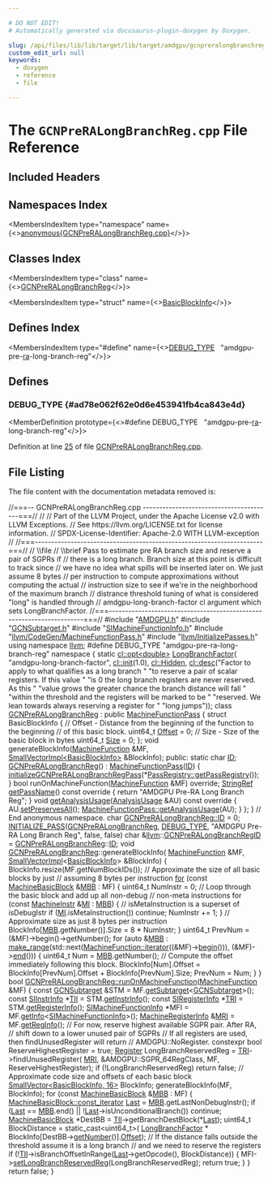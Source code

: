 ```yaml
---

# DO NOT EDIT!
# Automatically generated via docusaurus-plugin-doxygen by Doxygen.

slug: /api/files/lib/lib/target/lib/target/amdgpu/gcnpreralongbranchreg-cpp
custom_edit_url: null
keywords:
  - doxygen
  - reference
  - file

---
```





# The `GCNPreRALongBranchReg.cpp` File Reference

<DoxygenPage pluginConfig={pluginConfig}>



## Included Headers

<IncludesList>
<IncludesListItem
  filePath="AMDGPU.h"
  permalink="/docs/api/files/lib/lib/target/lib/target/amdgpu/amdgpu-h"
  isLocal="true" />
<IncludesListItem
  filePath="GCNSubtarget.h"
  permalink="/docs/api/files/lib/lib/target/lib/target/amdgpu/gcnsubtarget-h"
  isLocal="true" />
<IncludesListItem
  filePath="SIMachineFunctionInfo.h"
  permalink="/docs/api/files/lib/lib/target/lib/target/amdgpu/simachinefunctioninfo-h"
  isLocal="true" />
<IncludesListItem
  filePath="llvm/CodeGen/MachineFunctionPass.h"
  permalink="/docs/api/files/include/include/llvm/include/llvm/codegen/machinefunctionpass-h"
  isLocal="true" />
<IncludesListItem
  filePath="llvm/InitializePasses.h"
  permalink="/docs/api/files/include/include/llvm/initializepasses-h"
  isLocal="true" />
</IncludesList>

## Namespaces Index

<MembersIndex>

<MembersIndexItem
  type="namespace"
  name={<><a href="/docs/api/namespaces/anonymous-gcnpreralongbranchreg-cpp-">anonymous&#123;GCNPreRALongBranchReg.cpp&#125;</a></>}>
</MembersIndexItem>

</MembersIndex>

## Classes Index

<MembersIndex>

<MembersIndexItem
  type="class"
  name={<><a href="/docs/api/classes/anonymous-namespace-gcnpreralongbranchreg-cpp-/gcnpreralongbranchreg">GCNPreRALongBranchReg</a></>}>
</MembersIndexItem>

<MembersIndexItem
  type="struct"
  name={<><a href="/docs/api/structs/anonymous-namespace-gcnpreralongbranchreg-cpp-/gcnpreralongbranchreg/basicblockinfo">BasicBlockInfo</a></>}>
</MembersIndexItem>

</MembersIndex>

## Defines Index

<MembersIndex>

<MembersIndexItem
  type="#define"
  name={<><a href="#ad78e062f62e0d6e453941fb4ca843e4d">DEBUG&#95;TYPE</a>&nbsp;&nbsp;&nbsp;&quot;amdgpu-pre-<a href="/docs/api/files/lib/lib/target/lib/target/aarch64/aarch64stacktaggingprera-cpp/#a3d9786aba23105131dc05d9f8bfcac7a">ra</a>-long-branch-reg&quot;</>}>
</MembersIndexItem>

</MembersIndex>


<SectionDefinition>

## Defines

### DEBUG&#95;TYPE {#ad78e062f62e0d6e453941fb4ca843e4d}

<MemberDefinition
  prototype={<>#define DEBUG&#95;TYPE&nbsp;&nbsp;&nbsp;&quot;amdgpu-pre-<a href="/docs/api/files/lib/lib/target/lib/target/aarch64/aarch64stacktaggingprera-cpp/#a3d9786aba23105131dc05d9f8bfcac7a">ra</a>-long-branch-reg&quot;</>}>

Definition at line <a href="#l00025">25</a> of file <a href="/docs/api/files/lib/lib/target/lib/target/amdgpu/gcnpreralongbranchreg-cpp">GCNPreRALongBranchReg.cpp</a>.
</MemberDefinition>

</SectionDefinition>

## File Listing

The file content with the documentation metadata removed is:

<ProgramListing>

<Link id="l00001" /><CodeLine lineNumber="1"><span class="doxyHighlightComment">//===-- GCNPreRALongBranchReg.cpp ----------------------------------------===//</span></CodeLine>
<Link id="l00002" /><CodeLine lineNumber="2"><span class="doxyHighlightComment">//</span></CodeLine>
<Link id="l00003" /><CodeLine lineNumber="3"><span class="doxyHighlightComment">// Part of the LLVM Project, under the Apache License v2.0 with LLVM Exceptions.</span></CodeLine>
<Link id="l00004" /><CodeLine lineNumber="4"><span class="doxyHighlightComment">// See https://llvm.org/LICENSE.txt for license information.</span></CodeLine>
<Link id="l00005" /><CodeLine lineNumber="5"><span class="doxyHighlightComment">// SPDX-License-Identifier: Apache-2.0 WITH LLVM-exception</span></CodeLine>
<Link id="l00006" /><CodeLine lineNumber="6"><span class="doxyHighlightComment">//</span></CodeLine>
<Link id="l00007" /><CodeLine lineNumber="7"><span class="doxyHighlightComment">//===----------------------------------------------------------------------===//</span></CodeLine>
<Link id="l00008" /><CodeLine lineNumber="8"><span class="doxyHighlightComment">// \\file</span></CodeLine>
<Link id="l00009" /><CodeLine lineNumber="9"><span class="doxyHighlightComment">// \\brief Pass to estimate pre RA branch size and reserve a pair of SGPRs if</span></CodeLine>
<Link id="l00010" /><CodeLine lineNumber="10"><span class="doxyHighlightComment">// there is a long branch. Branch size at this point is difficult to track since</span></CodeLine>
<Link id="l00011" /><CodeLine lineNumber="11"><span class="doxyHighlightComment">// we have no idea what spills will be inserted later on. We just assume 8 bytes</span></CodeLine>
<Link id="l00012" /><CodeLine lineNumber="12"><span class="doxyHighlightComment">// per instruction to compute approximations without computing the actual</span></CodeLine>
<Link id="l00013" /><CodeLine lineNumber="13"><span class="doxyHighlightComment">// instruction size to see if we&#39;re in the neighborhood of the maximum branch</span></CodeLine>
<Link id="l00014" /><CodeLine lineNumber="14"><span class="doxyHighlightComment">// distrance threshold tuning of what is considered &quot;long&quot; is handled through</span></CodeLine>
<Link id="l00015" /><CodeLine lineNumber="15"><span class="doxyHighlightComment">// amdgpu-long-branch-factor cl argument which sets LongBranchFactor.</span></CodeLine>
<Link id="l00016" /><CodeLine lineNumber="16"><span class="doxyHighlightComment">//===----------------------------------------------------------------------===//</span></CodeLine>
<Link id="l00017" /><CodeLine lineNumber="17"><span class="doxyHighlightPreprocessor">#include &quot;<a href="/docs/api/files/lib/lib/target/lib/target/amdgpu/amdgpu-h">AMDGPU.h</a>&quot;</span></CodeLine>
<Link id="l00018" /><CodeLine lineNumber="18"><span class="doxyHighlightPreprocessor">#include &quot;<a href="/docs/api/files/lib/lib/target/lib/target/amdgpu/gcnsubtarget-h">GCNSubtarget.h</a>&quot;</span></CodeLine>
<Link id="l00019" /><CodeLine lineNumber="19"><span class="doxyHighlightPreprocessor">#include &quot;<a href="/docs/api/files/lib/lib/target/lib/target/amdgpu/simachinefunctioninfo-h">SIMachineFunctionInfo.h</a>&quot;</span></CodeLine>
<Link id="l00020" /><CodeLine lineNumber="20"><span class="doxyHighlightPreprocessor">#include &quot;<a href="/docs/api/files/include/include/llvm/include/llvm/codegen/machinefunctionpass-h">llvm/CodeGen/MachineFunctionPass.h</a>&quot;</span></CodeLine>
<Link id="l00021" /><CodeLine lineNumber="21"><span class="doxyHighlightPreprocessor">#include &quot;<a href="/docs/api/files/include/include/llvm/initializepasses-h">llvm/InitializePasses.h</a>&quot;</span></CodeLine>
<Link id="l00022" /><CodeLine lineNumber="22"></CodeLine>
<Link id="l00023" /><CodeLine lineNumber="23"><span class="doxyHighlightKeyword">using namespace </span><span class="doxyHighlight"><a href="/docs/api/namespaces/llvm">llvm</a>;</span></CodeLine>
<Link id="l00024" /><CodeLine lineNumber="24"></CodeLine>
<Link id="l00025" /><CodeLine lineNumber="25" lineLink="#ad78e062f62e0d6e453941fb4ca843e4d"><span class="doxyHighlightPreprocessor">#define DEBUG&#95;TYPE &quot;amdgpu-pre-ra-long-branch-reg&quot;</span></CodeLine>
<Link id="l00026" /><CodeLine lineNumber="26"></CodeLine>
<Link id="l00027" /><CodeLine lineNumber="27" lineLink="/docs/api/namespaces/anonymous-gcnpreralongbranchreg-cpp-"><span class="doxyHighlightKeyword">namespace </span><span class="doxyHighlight">&#123;</span></CodeLine>
<Link id="l00028" /><CodeLine lineNumber="28"></CodeLine>
<Link id="l00029" /><CodeLine lineNumber="29" lineLink="/docs/api/namespaces/anonymous-gcnpreralongbranchreg-cpp-/#a0cc6e6349acbe2be32cbf40e3a49b433"><span class="doxyHighlightKeyword">static</span><span class="doxyHighlight"> <a href="/docs/api/classes/llvm/cl/opt">cl::opt&lt;double&gt;</a> <a href="/docs/api/namespaces/anonymous-gcnpreralongbranchreg-cpp-/#a0cc6e6349acbe2be32cbf40e3a49b433">LongBranchFactor</a>(</span></CodeLine>
<Link id="l00030" /><CodeLine lineNumber="30"><span class="doxyHighlight">    </span><span class="doxyHighlightStringLiteral">&quot;amdgpu-long-branch-factor&quot;</span><span class="doxyHighlight">, <a href="/docs/api/namespaces/llvm/cl/#ac12e6a8f3a1b511f0dee2ed6de0ae806">cl::init</a>(1.0), <a href="/docs/api/namespaces/llvm/cl/#a68075925a54790e71ca790e1d4f21a40a263ac008d8d31f13ce460395fc4cf7e6">cl::Hidden</a>,</span></CodeLine>
<Link id="l00031" /><CodeLine lineNumber="31"><span class="doxyHighlight">    <a href="/docs/api/structs/llvm/cl/desc">cl::desc</a>(</span><span class="doxyHighlightStringLiteral">&quot;Factor to apply to what qualifies as a long branch &quot;</span></CodeLine>
<Link id="l00032" /><CodeLine lineNumber="32"><span class="doxyHighlight">             </span><span class="doxyHighlightStringLiteral">&quot;to reserve a pair of scalar registers. If this value &quot;</span></CodeLine>
<Link id="l00033" /><CodeLine lineNumber="33"><span class="doxyHighlight">             </span><span class="doxyHighlightStringLiteral">&quot;is 0 the long branch registers are never reserved. As this &quot;</span></CodeLine>
<Link id="l00034" /><CodeLine lineNumber="34"><span class="doxyHighlight">             </span><span class="doxyHighlightStringLiteral">&quot;value grows the greater chance the branch distance will fall &quot;</span></CodeLine>
<Link id="l00035" /><CodeLine lineNumber="35"><span class="doxyHighlight">             </span><span class="doxyHighlightStringLiteral">&quot;within the threshold and the registers will be marked to be &quot;</span></CodeLine>
<Link id="l00036" /><CodeLine lineNumber="36"><span class="doxyHighlight">             </span><span class="doxyHighlightStringLiteral">&quot;reserved. We lean towards always reserving a register for  &quot;</span></CodeLine>
<Link id="l00037" /><CodeLine lineNumber="37"><span class="doxyHighlight">             </span><span class="doxyHighlightStringLiteral">&quot;long jumps&quot;</span><span class="doxyHighlight">));</span></CodeLine>
<Link id="l00038" /><CodeLine lineNumber="38"></CodeLine>
<Link id="l00039" /><CodeLine lineNumber="39" lineLink="/docs/api/classes/anonymous-namespace-gcnpreralongbranchreg-cpp-/gcnpreralongbranchreg"><span class="doxyHighlightKeyword">class </span><span class="doxyHighlight"><a href="/docs/api/classes/anonymous-namespace-gcnpreralongbranchreg-cpp-/gcnpreralongbranchreg/#aae0968a2a73f573c144bf5d33512c92b">GCNPreRALongBranchReg</a> : </span><span class="doxyHighlightKeyword">public</span><span class="doxyHighlight"> <a href="/docs/api/classes/llvm/machinefunctionpass/#a29c81d2386f4a727c6d33413807530c8">MachineFunctionPass</a> &#123;</span></CodeLine>
<Link id="l00040" /><CodeLine lineNumber="40"></CodeLine>
<Link id="l00041" /><CodeLine lineNumber="41"><span class="doxyHighlight">  </span><span class="doxyHighlightKeyword">struct </span><span class="doxyHighlight">BasicBlockInfo &#123;</span></CodeLine>
<Link id="l00042" /><CodeLine lineNumber="42"><span class="doxyHighlight">    </span><span class="doxyHighlightComment">// Offset - Distance from the beginning of the function to the beginning</span></CodeLine>
<Link id="l00043" /><CodeLine lineNumber="43"><span class="doxyHighlight">    </span><span class="doxyHighlightComment">// of this basic block.</span></CodeLine>
<Link id="l00044" /><CodeLine lineNumber="44"><span class="doxyHighlight">    uint64&#95;t <a href="/docs/api/namespaces/llvm/#a05f5b9a11bdcc5feba62899f95dcf878a3134224cba2545bc57954d3b072aebb4">Offset</a> = 0;</span></CodeLine>
<Link id="l00045" /><CodeLine lineNumber="45"><span class="doxyHighlight">    </span><span class="doxyHighlightComment">// Size - Size of the basic block in bytes</span></CodeLine>
<Link id="l00046" /><CodeLine lineNumber="46"><span class="doxyHighlight">    uint64&#95;t <a href="/docs/api/files/lib/lib/analysis/inlineorder-cpp/#a7ee6f0cb51c3b9056199e9a0001fe8c3a6f6cb72d544962fa333e2e34ce64f719">Size</a> = 0;</span></CodeLine>
<Link id="l00047" /><CodeLine lineNumber="47"><span class="doxyHighlight">  &#125;;</span></CodeLine>
<Link id="l00048" /><CodeLine lineNumber="48"><span class="doxyHighlight">  </span><span class="doxyHighlightKeywordType">void</span><span class="doxyHighlight"> generateBlockInfo(<a href="/docs/api/classes/llvm/machinefunction">MachineFunction</a> &amp;MF,</span></CodeLine>
<Link id="l00049" /><CodeLine lineNumber="49"><span class="doxyHighlight">                         <a href="/docs/api/classes/llvm/smallvectorimpl">SmallVectorImpl&lt;BasicBlockInfo&gt;</a> &amp;BlockInfo);</span></CodeLine>
<Link id="l00050" /><CodeLine lineNumber="50"></CodeLine>
<Link id="l00051" /><CodeLine lineNumber="51"><span class="doxyHighlightKeyword">public</span><span class="doxyHighlight">:</span></CodeLine>
<Link id="l00052" /><CodeLine lineNumber="52" lineLink="/docs/api/classes/anonymous-namespace-gcnpreralongbranchreg-cpp-/gcnpreralongbranchreg/#adbe09b2f5efe44714163d2544ea36172"><span class="doxyHighlight">  </span><span class="doxyHighlightKeyword">static</span><span class="doxyHighlight"> </span><span class="doxyHighlightKeywordType">char</span><span class="doxyHighlight"> <a href="/docs/api/classes/anonymous-namespace-gcnpreralongbranchreg-cpp-/gcnpreralongbranchreg/#adbe09b2f5efe44714163d2544ea36172">ID</a>;</span></CodeLine>
<Link id="l00053" /><CodeLine lineNumber="53" lineLink="/docs/api/classes/anonymous-namespace-gcnpreralongbranchreg-cpp-/gcnpreralongbranchreg/#aae0968a2a73f573c144bf5d33512c92b"><span class="doxyHighlight">  <a href="/docs/api/classes/anonymous-namespace-gcnpreralongbranchreg-cpp-/gcnpreralongbranchreg/#aae0968a2a73f573c144bf5d33512c92b">GCNPreRALongBranchReg</a>() : <a href="/docs/api/classes/llvm/machinefunctionpass/#a29c81d2386f4a727c6d33413807530c8">MachineFunctionPass</a>(<a href="/docs/api/classes/anonymous-namespace-gcnpreralongbranchreg-cpp-/gcnpreralongbranchreg/#adbe09b2f5efe44714163d2544ea36172">ID</a>) &#123;</span></CodeLine>
<Link id="l00054" /><CodeLine lineNumber="54"><span class="doxyHighlight">    <a href="/docs/api/namespaces/llvm/#a2def6f14d27c3a11b225f11fda58c28c">initializeGCNPreRALongBranchRegPass</a>(&#42;<a href="/docs/api/classes/llvm/passregistry/#a05a729900b76c89e808c6c3094921b2f">PassRegistry::getPassRegistry</a>());</span></CodeLine>
<Link id="l00055" /><CodeLine lineNumber="55"><span class="doxyHighlight">  &#125;</span></CodeLine>
<Link id="l00056" /><CodeLine lineNumber="56"><span class="doxyHighlight">  </span><span class="doxyHighlightKeywordType">bool</span><span class="doxyHighlight"> runOnMachineFunction(<a href="/docs/api/classes/llvm/machinefunction">MachineFunction</a> &amp;MF) </span><span class="doxyHighlightKeyword">override</span><span class="doxyHighlight">;</span></CodeLine>
<Link id="l00057" /><CodeLine lineNumber="57" lineLink="/docs/api/classes/anonymous-namespace-gcnpreralongbranchreg-cpp-/gcnpreralongbranchreg/#a87895f6094aac21d6662919346362040"><span class="doxyHighlight">  <a href="/docs/api/classes/llvm/stringref">StringRef</a> <a href="/docs/api/classes/anonymous-namespace-gcnpreralongbranchreg-cpp-/gcnpreralongbranchreg/#a87895f6094aac21d6662919346362040">getPassName</a>()</span><span class="doxyHighlightKeyword"> const override </span><span class="doxyHighlight">&#123;</span></CodeLine>
<Link id="l00058" /><CodeLine lineNumber="58"><span class="doxyHighlight">    </span><span class="doxyHighlightKeywordFlow">return</span><span class="doxyHighlight"> </span><span class="doxyHighlightStringLiteral">&quot;AMDGPU Pre-RA Long Branch Reg&quot;</span><span class="doxyHighlight">;</span></CodeLine>
<Link id="l00059" /><CodeLine lineNumber="59"><span class="doxyHighlight">  &#125;</span></CodeLine>
<Link id="l00060" /><CodeLine lineNumber="60" lineLink="/docs/api/classes/anonymous-namespace-gcnpreralongbranchreg-cpp-/gcnpreralongbranchreg/#afb6ba3c17c92b95011fc41ab13d42bfd"><span class="doxyHighlight">  </span><span class="doxyHighlightKeywordType">void</span><span class="doxyHighlight"> <a href="/docs/api/classes/anonymous-namespace-gcnpreralongbranchreg-cpp-/gcnpreralongbranchreg/#afb6ba3c17c92b95011fc41ab13d42bfd">getAnalysisUsage</a>(<a href="/docs/api/classes/llvm/analysisusage">AnalysisUsage</a> &amp;AU)</span><span class="doxyHighlightKeyword"> const override </span><span class="doxyHighlight">&#123;</span></CodeLine>
<Link id="l00061" /><CodeLine lineNumber="61"><span class="doxyHighlight">    AU.<a href="/docs/api/classes/llvm/analysisusage/#af22b06a6a4f9df80454071685a0d6a02">setPreservesAll</a>();</span></CodeLine>
<Link id="l00062" /><CodeLine lineNumber="62"><span class="doxyHighlight">    <a href="/docs/api/classes/llvm/machinefunctionpass/#a864fd57b4304ef933b3281d0ef85a88e">MachineFunctionPass::getAnalysisUsage</a>(AU);</span></CodeLine>
<Link id="l00063" /><CodeLine lineNumber="63"><span class="doxyHighlight">  &#125;</span></CodeLine>
<Link id="l00064" /><CodeLine lineNumber="64"><span class="doxyHighlight">&#125;;</span></CodeLine>
<Link id="l00065" /><CodeLine lineNumber="65"><span class="doxyHighlight">&#125; </span><span class="doxyHighlightComment">// End anonymous namespace.</span></CodeLine>
<Link id="l00066" /><CodeLine lineNumber="66"><span class="doxyHighlightKeywordType">char</span><span class="doxyHighlight"> <a href="/docs/api/classes/anonymous-namespace-gcnpreralongbranchreg-cpp-/gcnpreralongbranchreg/#adbe09b2f5efe44714163d2544ea36172">GCNPreRALongBranchReg::ID</a> = 0;</span></CodeLine>
<Link id="l00067" /><CodeLine lineNumber="67"></CodeLine>
<Link id="l00068" /><CodeLine lineNumber="68"><span class="doxyHighlight"><a href="/docs/api/files/include/include/llvm/passsupport-h/#af807c9595d50b45c0008924c4679c85c">INITIALIZE&#95;PASS</a>(<a href="/docs/api/classes/anonymous-namespace-gcnpreralongbranchreg-cpp-/gcnpreralongbranchreg/#aae0968a2a73f573c144bf5d33512c92b">GCNPreRALongBranchReg</a>, <a href="/docs/api/files/include/include/llvm/include/llvm/adt/genericcycleimpl-h/#ad78e062f62e0d6e453941fb4ca843e4d">DEBUG&#95;TYPE</a>,</span></CodeLine>
<Link id="l00069" /><CodeLine lineNumber="69"><span class="doxyHighlight">                </span><span class="doxyHighlightStringLiteral">&quot;AMDGPU Pre-RA Long Branch Reg&quot;</span><span class="doxyHighlight">, </span><span class="doxyHighlightKeyword">false</span><span class="doxyHighlight">, </span><span class="doxyHighlightKeyword">false</span><span class="doxyHighlight">)</span></CodeLine>
<Link id="l00070" /><CodeLine lineNumber="70"></CodeLine>
<Link id="l00071" /><CodeLine lineNumber="71"><span class="doxyHighlight">char &amp;<a href="/docs/api/namespaces/llvm">llvm</a>::<a href="/docs/api/namespaces/llvm/#afca294f99feddadf494d8c8eb1b27c79">GCNPreRALongBranchRegID</a> = <a href="/docs/api/classes/anonymous-namespace-gcnpreralongbranchreg-cpp-/gcnpreralongbranchreg/#aae0968a2a73f573c144bf5d33512c92b">GCNPreRALongBranchReg</a>::<a href="/docs/api/namespaces/llvm/callingconv/#abdf8cf606905c10634e831390981b0ed">ID</a>;</span></CodeLine>
<Link id="l00072" /><CodeLine lineNumber="72"><span class="doxyHighlightKeywordType">void</span><span class="doxyHighlight"> <a href="/docs/api/classes/anonymous-namespace-gcnpreralongbranchreg-cpp-/gcnpreralongbranchreg/#aae0968a2a73f573c144bf5d33512c92b">GCNPreRALongBranchReg</a>::generateBlockInfo(</span></CodeLine>
<Link id="l00073" /><CodeLine lineNumber="73"><span class="doxyHighlight">    <a href="/docs/api/classes/llvm/machinefunction">MachineFunction</a> &amp;MF, <a href="/docs/api/classes/llvm/smallvectorimpl">SmallVectorImpl</a>&lt;<a href="/docs/api/structs/llvm/basicblockinfo">BasicBlockInfo</a>&gt; &amp;BlockInfo) &#123;</span></CodeLine>
<Link id="l00074" /><CodeLine lineNumber="74"></CodeLine>
<Link id="l00075" /><CodeLine lineNumber="75"><span class="doxyHighlight">  BlockInfo.resize(MF.getNumBlockIDs());</span></CodeLine>
<Link id="l00076" /><CodeLine lineNumber="76"></CodeLine>
<Link id="l00077" /><CodeLine lineNumber="77"><span class="doxyHighlight">  </span><span class="doxyHighlightComment">// Approximate the size of all basic blocks by just</span></CodeLine>
<Link id="l00078" /><CodeLine lineNumber="78"><span class="doxyHighlight">  </span><span class="doxyHighlightComment">// assuming 8 bytes per instruction</span></CodeLine>
<Link id="l00079" /><CodeLine lineNumber="79"><span class="doxyHighlight">  <a href="/docs/api/files/lib/lib/target/lib/target/aarch64/aarch64expandpseudoinsts-cpp/#a4cfc8b177e8521a4b496ae2edff6244f">for</a> (</span><span class="doxyHighlightKeyword">const</span><span class="doxyHighlight"> <a href="/docs/api/classes/llvm/machinebasicblock">MachineBasicBlock</a> &amp;<a href="/docs/api/files/lib/lib/target/lib/target/arm/armslshardening-cpp/#a5958512eae2979bd2eb383977996a600">MBB</a> : MF) &#123;</span></CodeLine>
<Link id="l00080" /><CodeLine lineNumber="80"><span class="doxyHighlight">    uint64&#95;t NumInstr = 0;</span></CodeLine>
<Link id="l00081" /><CodeLine lineNumber="81"><span class="doxyHighlight">    </span><span class="doxyHighlightComment">// Loop through the basic block and add up all non-debug</span></CodeLine>
<Link id="l00082" /><CodeLine lineNumber="82"><span class="doxyHighlight">    </span><span class="doxyHighlightComment">// non-meta instructions</span></CodeLine>
<Link id="l00083" /><CodeLine lineNumber="83"><span class="doxyHighlight">    </span><span class="doxyHighlightKeywordFlow">for</span><span class="doxyHighlight"> (</span><span class="doxyHighlightKeyword">const</span><span class="doxyHighlight"> <a href="/docs/api/classes/llvm/machineinstr">MachineInstr</a> &amp;<a href="/docs/api/files/lib/lib/codegen/lib/codegen/globalisel/irtranslator-cpp/#abe44dfdea65b4f7e11e0a608ab708b76">MI</a> : <a href="/docs/api/files/lib/lib/target/lib/target/arm/armslshardening-cpp/#a5958512eae2979bd2eb383977996a600">MBB</a>) &#123;</span></CodeLine>
<Link id="l00084" /><CodeLine lineNumber="84"><span class="doxyHighlight">      </span><span class="doxyHighlightComment">// isMetaInstruction is a superset of isDebugIstr</span></CodeLine>
<Link id="l00085" /><CodeLine lineNumber="85"><span class="doxyHighlight">      </span><span class="doxyHighlightKeywordFlow">if</span><span class="doxyHighlight"> (<a href="/docs/api/files/lib/lib/codegen/lib/codegen/globalisel/irtranslator-cpp/#abe44dfdea65b4f7e11e0a608ab708b76">MI</a>.isMetaInstruction())</span></CodeLine>
<Link id="l00086" /><CodeLine lineNumber="86"><span class="doxyHighlight">        </span><span class="doxyHighlightKeywordFlow">continue</span><span class="doxyHighlight">;</span></CodeLine>
<Link id="l00087" /><CodeLine lineNumber="87"><span class="doxyHighlight">      NumInstr += 1;</span></CodeLine>
<Link id="l00088" /><CodeLine lineNumber="88"><span class="doxyHighlight">    &#125;</span></CodeLine>
<Link id="l00089" /><CodeLine lineNumber="89"><span class="doxyHighlight">    </span><span class="doxyHighlightComment">// Approximate size as just 8 bytes per instruction</span></CodeLine>
<Link id="l00090" /><CodeLine lineNumber="90"><span class="doxyHighlight">    BlockInfo&#91;<a href="/docs/api/files/lib/lib/target/lib/target/arm/armslshardening-cpp/#a5958512eae2979bd2eb383977996a600">MBB</a>.getNumber()&#93;.Size = 8 &#42; NumInstr;</span></CodeLine>
<Link id="l00091" /><CodeLine lineNumber="91"><span class="doxyHighlight">  &#125;</span></CodeLine>
<Link id="l00092" /><CodeLine lineNumber="92"><span class="doxyHighlight">  uint64&#95;t PrevNum = (&amp;MF)-&gt;begin()-&gt;getNumber();</span></CodeLine>
<Link id="l00093" /><CodeLine lineNumber="93"><span class="doxyHighlight">  </span><span class="doxyHighlightKeywordFlow">for</span><span class="doxyHighlight"> (</span><span class="doxyHighlightKeyword">auto</span><span class="doxyHighlight"> &amp;<a href="/docs/api/files/lib/lib/target/lib/target/arm/armslshardening-cpp/#a5958512eae2979bd2eb383977996a600">MBB</a> :</span></CodeLine>
<Link id="l00094" /><CodeLine lineNumber="94"><span class="doxyHighlight">       <a href="/docs/api/namespaces/llvm/#a341215803e83773a3e97860dc291f121">make&#95;range</a>(std::next(<a href="/docs/api/classes/llvm/machinefunction/#aaba82c71ffdca966cad10eae0992fff9">MachineFunction::iterator</a>((&amp;MF)-&gt;<a href="/docs/api/namespaces/llvm/sandboxir/#a2fdb10193ae65fe59b4d8df288044864">begin</a>())),</span></CodeLine>
<Link id="l00095" /><CodeLine lineNumber="95"><span class="doxyHighlight">                  (&amp;MF)-&gt;<a href="/docs/api/namespaces/llvm/sandboxir/#a64ac61287490361f2183faf1d7639ee9">end</a>())) &#123;</span></CodeLine>
<Link id="l00096" /><CodeLine lineNumber="96"><span class="doxyHighlight">    uint64&#95;t Num = <a href="/docs/api/files/lib/lib/target/lib/target/arm/armslshardening-cpp/#a5958512eae2979bd2eb383977996a600">MBB</a>.getNumber();</span></CodeLine>
<Link id="l00097" /><CodeLine lineNumber="97"><span class="doxyHighlight">    </span><span class="doxyHighlightComment">// Compute the offset immediately following this block.</span></CodeLine>
<Link id="l00098" /><CodeLine lineNumber="98"><span class="doxyHighlight">    BlockInfo&#91;Num&#93;.Offset = BlockInfo&#91;PrevNum&#93;.Offset + BlockInfo&#91;PrevNum&#93;.Size;</span></CodeLine>
<Link id="l00099" /><CodeLine lineNumber="99"><span class="doxyHighlight">    PrevNum = Num;</span></CodeLine>
<Link id="l00100" /><CodeLine lineNumber="100"><span class="doxyHighlight">  &#125;</span></CodeLine>
<Link id="l00101" /><CodeLine lineNumber="101"><span class="doxyHighlight">&#125;</span></CodeLine>
<Link id="l00102" /><CodeLine lineNumber="102" lineLink="/docs/api/classes/anonymous-namespace-gcnpreralongbranchreg-cpp-/gcnpreralongbranchreg/#a8b5ef68b98f901c64096eb633984c661"><span class="doxyHighlightKeywordType">bool</span><span class="doxyHighlight"> <a href="/docs/api/classes/anonymous-namespace-gcnpreralongbranchreg-cpp-/gcnpreralongbranchreg/#a8b5ef68b98f901c64096eb633984c661">GCNPreRALongBranchReg::runOnMachineFunction</a>(<a href="/docs/api/classes/llvm/machinefunction">MachineFunction</a> &amp;MF) &#123;</span></CodeLine>
<Link id="l00103" /><CodeLine lineNumber="103"><span class="doxyHighlight">  </span><span class="doxyHighlightKeyword">const</span><span class="doxyHighlight"> <a href="/docs/api/classes/llvm/gcnsubtarget">GCNSubtarget</a> &amp;STM = MF.<a href="/docs/api/classes/llvm/machinefunction/#a3825368aca2bc1550d173660df4da6a6">getSubtarget</a>&lt;<a href="/docs/api/classes/llvm/gcnsubtarget">GCNSubtarget</a>&gt;();</span></CodeLine>
<Link id="l00104" /><CodeLine lineNumber="104"><span class="doxyHighlight">  </span><span class="doxyHighlightKeyword">const</span><span class="doxyHighlight"> <a href="/docs/api/classes/llvm/siinstrinfo">SIInstrInfo</a> &#42;<a href="/docs/api/files/lib/lib/target/lib/target/hexagon/hexagoncopytocombine-cpp/#a1d40004718218dbdf06b496766299101">TII</a> = STM.<a href="/docs/api/classes/llvm/gcnsubtarget/#a32384420526a080b93cc98ab5a023001">getInstrInfo</a>();</span></CodeLine>
<Link id="l00105" /><CodeLine lineNumber="105"><span class="doxyHighlight">  </span><span class="doxyHighlightKeyword">const</span><span class="doxyHighlight"> <a href="/docs/api/classes/llvm/siregisterinfo">SIRegisterInfo</a> &#42;<a href="/docs/api/files/lib/lib/codegen/machinesink-cpp/#a0f36ed1bc17fc1aa97fe291c439a0698">TRI</a> = STM.<a href="/docs/api/classes/llvm/gcnsubtarget/#a4e872608c63bfb1bed8f7d133d96c178">getRegisterInfo</a>();</span></CodeLine>
<Link id="l00106" /><CodeLine lineNumber="106"><span class="doxyHighlight">  <a href="/docs/api/classes/llvm/simachinefunctioninfo">SIMachineFunctionInfo</a> &#42;MFI = MF.<a href="/docs/api/classes/llvm/machinefunction/#ab7feae1932b436c8630e247166ec42b7">getInfo</a>&lt;<a href="/docs/api/classes/llvm/simachinefunctioninfo">SIMachineFunctionInfo</a>&gt;();</span></CodeLine>
<Link id="l00107" /><CodeLine lineNumber="107"><span class="doxyHighlight">  <a href="/docs/api/classes/llvm/machineregisterinfo">MachineRegisterInfo</a> &amp;<a href="/docs/api/files/lib/lib/target/lib/target/aarch64/aarch64advsimdscalarpass-cpp/#aacd2ab195054a3e6a74bfbb9d5d571c8">MRI</a> = MF.<a href="/docs/api/classes/llvm/machinefunction/#a810234b6b3d223b7c74a4253fcc5ea5e">getRegInfo</a>();</span></CodeLine>
<Link id="l00108" /><CodeLine lineNumber="108"></CodeLine>
<Link id="l00109" /><CodeLine lineNumber="109"><span class="doxyHighlight">  </span><span class="doxyHighlightComment">// For now, reserve highest available SGPR pair. After RA,</span></CodeLine>
<Link id="l00110" /><CodeLine lineNumber="110"><span class="doxyHighlight">  </span><span class="doxyHighlightComment">// shift down to a lower unused pair of SGPRs</span></CodeLine>
<Link id="l00111" /><CodeLine lineNumber="111"><span class="doxyHighlight">  </span><span class="doxyHighlightComment">// If all registers are used, then findUnusedRegister will return</span></CodeLine>
<Link id="l00112" /><CodeLine lineNumber="112"><span class="doxyHighlight">  </span><span class="doxyHighlightComment">// AMDGPU::NoRegister.</span></CodeLine>
<Link id="l00113" /><CodeLine lineNumber="113"><span class="doxyHighlight">  </span><span class="doxyHighlightKeyword">constexpr</span><span class="doxyHighlight"> </span><span class="doxyHighlightKeywordType">bool</span><span class="doxyHighlight"> ReserveHighestRegister = </span><span class="doxyHighlightKeyword">true</span><span class="doxyHighlight">;</span></CodeLine>
<Link id="l00114" /><CodeLine lineNumber="114"><span class="doxyHighlight">  <a href="/docs/api/classes/llvm/register">Register</a> LongBranchReservedReg = <a href="/docs/api/files/lib/lib/codegen/machinesink-cpp/#a0f36ed1bc17fc1aa97fe291c439a0698">TRI</a>-&gt;findUnusedRegister(</span></CodeLine>
<Link id="l00115" /><CodeLine lineNumber="115"><span class="doxyHighlight">      <a href="/docs/api/files/lib/lib/target/lib/target/aarch64/aarch64advsimdscalarpass-cpp/#aacd2ab195054a3e6a74bfbb9d5d571c8">MRI</a>, &amp;AMDGPU::SGPR&#95;64RegClass, MF, ReserveHighestRegister);</span></CodeLine>
<Link id="l00116" /><CodeLine lineNumber="116"><span class="doxyHighlight">  </span><span class="doxyHighlightKeywordFlow">if</span><span class="doxyHighlight"> (!LongBranchReservedReg)</span></CodeLine>
<Link id="l00117" /><CodeLine lineNumber="117"><span class="doxyHighlight">    </span><span class="doxyHighlightKeywordFlow">return</span><span class="doxyHighlight"> </span><span class="doxyHighlightKeyword">false</span><span class="doxyHighlight">;</span></CodeLine>
<Link id="l00118" /><CodeLine lineNumber="118"></CodeLine>
<Link id="l00119" /><CodeLine lineNumber="119"><span class="doxyHighlight">  </span><span class="doxyHighlightComment">// Approximate code size and offsets of each basic block</span></CodeLine>
<Link id="l00120" /><CodeLine lineNumber="120"><span class="doxyHighlight">  <a href="/docs/api/classes/llvm/smallvector">SmallVector&lt;BasicBlockInfo, 16&gt;</a> BlockInfo;</span></CodeLine>
<Link id="l00121" /><CodeLine lineNumber="121"><span class="doxyHighlight">  generateBlockInfo(MF, BlockInfo);</span></CodeLine>
<Link id="l00122" /><CodeLine lineNumber="122"></CodeLine>
<Link id="l00123" /><CodeLine lineNumber="123"><span class="doxyHighlight">  </span><span class="doxyHighlightKeywordFlow">for</span><span class="doxyHighlight"> (</span><span class="doxyHighlightKeyword">const</span><span class="doxyHighlight"> <a href="/docs/api/classes/llvm/machinebasicblock">MachineBasicBlock</a> &amp;<a href="/docs/api/files/lib/lib/target/lib/target/arm/armslshardening-cpp/#a5958512eae2979bd2eb383977996a600">MBB</a> : MF) &#123;</span></CodeLine>
<Link id="l00124" /><CodeLine lineNumber="124"><span class="doxyHighlight">    <a href="/docs/api/classes/llvm/machinebasicblock/#a199a6e4bfdffc8f3379ef4f35004488f">MachineBasicBlock::const&#95;iterator</a> <a href="/docs/api/namespaces/llvm/#ac10d13c57a7adf4a1f140afd5321309bad55b30607c2a9a2616347d6edb789f6b">Last</a> = <a href="/docs/api/files/lib/lib/target/lib/target/arm/armslshardening-cpp/#a5958512eae2979bd2eb383977996a600">MBB</a>.getLastNonDebugInstr();</span></CodeLine>
<Link id="l00125" /><CodeLine lineNumber="125"><span class="doxyHighlight">    </span><span class="doxyHighlightKeywordFlow">if</span><span class="doxyHighlight"> (<a href="/docs/api/namespaces/llvm/#ac10d13c57a7adf4a1f140afd5321309bad55b30607c2a9a2616347d6edb789f6b">Last</a> == <a href="/docs/api/files/lib/lib/target/lib/target/arm/armslshardening-cpp/#a5958512eae2979bd2eb383977996a600">MBB</a>.end() || !<a href="/docs/api/namespaces/llvm/#ac10d13c57a7adf4a1f140afd5321309bad55b30607c2a9a2616347d6edb789f6b">Last</a>-&gt;isUnconditionalBranch())</span></CodeLine>
<Link id="l00126" /><CodeLine lineNumber="126"><span class="doxyHighlight">      </span><span class="doxyHighlightKeywordFlow">continue</span><span class="doxyHighlight">;</span></CodeLine>
<Link id="l00127" /><CodeLine lineNumber="127"><span class="doxyHighlight">    <a href="/docs/api/classes/llvm/machinebasicblock">MachineBasicBlock</a> &#42;DestBB = <a href="/docs/api/files/lib/lib/target/lib/target/hexagon/hexagoncopytocombine-cpp/#a1d40004718218dbdf06b496766299101">TII</a>-&gt;getBranchDestBlock(&#42;<a href="/docs/api/namespaces/llvm/#ac10d13c57a7adf4a1f140afd5321309bad55b30607c2a9a2616347d6edb789f6b">Last</a>);</span></CodeLine>
<Link id="l00128" /><CodeLine lineNumber="128"><span class="doxyHighlight">    uint64&#95;t BlockDistance = </span><span class="doxyHighlightKeyword">static&#95;cast&lt;</span><span class="doxyHighlight">uint64&#95;t</span><span class="doxyHighlightKeyword">&gt;</span><span class="doxyHighlight">(</span></CodeLine>
<Link id="l00129" /><CodeLine lineNumber="129"><span class="doxyHighlight">        <a href="/docs/api/namespaces/anonymous-gcnpreralongbranchreg-cpp-/#a0cc6e6349acbe2be32cbf40e3a49b433">LongBranchFactor</a> &#42; BlockInfo&#91;DestBB-&gt;<a href="/docs/api/classes/llvm/machinebasicblock/#a3aa22d521bd6a7e6b9f35545dc7b0f1e">getNumber</a>()&#93;.<a href="/docs/api/namespaces/llvm/#a05f5b9a11bdcc5feba62899f95dcf878a3134224cba2545bc57954d3b072aebb4">Offset</a>);</span></CodeLine>
<Link id="l00130" /><CodeLine lineNumber="130"><span class="doxyHighlight">    </span><span class="doxyHighlightComment">// If the distance falls outside the threshold assume it is a long branch</span></CodeLine>
<Link id="l00131" /><CodeLine lineNumber="131"><span class="doxyHighlight">    </span><span class="doxyHighlightComment">// and we need to reserve the registers</span></CodeLine>
<Link id="l00132" /><CodeLine lineNumber="132"><span class="doxyHighlight">    </span><span class="doxyHighlightKeywordFlow">if</span><span class="doxyHighlight"> (!<a href="/docs/api/files/lib/lib/target/lib/target/hexagon/hexagoncopytocombine-cpp/#a1d40004718218dbdf06b496766299101">TII</a>-&gt;isBranchOffsetInRange(<a href="/docs/api/namespaces/llvm/#ac10d13c57a7adf4a1f140afd5321309bad55b30607c2a9a2616347d6edb789f6b">Last</a>-&gt;getOpcode(), BlockDistance)) &#123;</span></CodeLine>
<Link id="l00133" /><CodeLine lineNumber="133"><span class="doxyHighlight">      MFI-&gt;<a href="/docs/api/classes/llvm/simachinefunctioninfo/#a8be64a052a049ce84d8d94ebdfb311a6">setLongBranchReservedReg</a>(LongBranchReservedReg);</span></CodeLine>
<Link id="l00134" /><CodeLine lineNumber="134"><span class="doxyHighlight">      </span><span class="doxyHighlightKeywordFlow">return</span><span class="doxyHighlight"> </span><span class="doxyHighlightKeyword">true</span><span class="doxyHighlight">;</span></CodeLine>
<Link id="l00135" /><CodeLine lineNumber="135"><span class="doxyHighlight">    &#125;</span></CodeLine>
<Link id="l00136" /><CodeLine lineNumber="136"><span class="doxyHighlight">  &#125;</span></CodeLine>
<Link id="l00137" /><CodeLine lineNumber="137"><span class="doxyHighlight">  </span><span class="doxyHighlightKeywordFlow">return</span><span class="doxyHighlight"> </span><span class="doxyHighlightKeyword">false</span><span class="doxyHighlight">;</span></CodeLine>
<Link id="l00138" /><CodeLine lineNumber="138"><span class="doxyHighlight">&#125;</span></CodeLine>

</ProgramListing>


</DoxygenPage>
